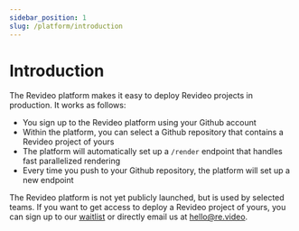 ```yaml
---
sidebar_position: 1
slug: /platform/introduction
---
```


# Introduction

The Revideo platform makes it easy to deploy Revideo projects in production. It
works as follows:

- You sign up to the Revideo platform using your Github account
- Within the platform, you can select a Github repository that contains a
  Revideo project of yours
- The platform will automatically set up a `/render` endpoint that handles fast
  parallelized rendering
- Every time you push to your Github repository, the platform will set up a new
  endpoint

The Revideo platform is not yet publicly launched, but is used by selected
teams. If you want to get access to deploy a Revideo project of yours, you can
sign up to our [waitlist](https://tally.so/r/mOz4GK) or directly email us at
[hello@re.video](mailto:hello@re.video).
